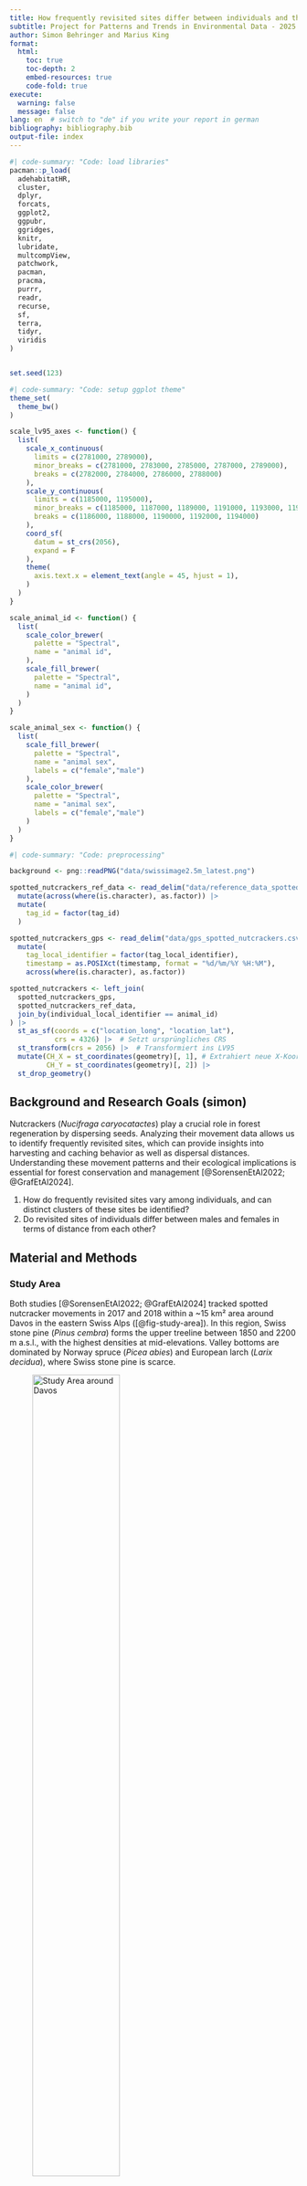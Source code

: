 ```yaml
---
title: How frequently revisited sites differ between individuals and the sex of the spotted nutcracker in Davos
subtitle: Project for Patterns and Trends in Environmental Data - 2025
author: Simon Behringer and Marius King
format:
  html:           
    toc: true 
    toc-depth: 2
    embed-resources: true
    code-fold: true
execute:
  warning: false
  message: false
lang: en  # switch to "de" if you write your report in german
bibliography: bibliography.bib
output-file: index
---
```


```r
#| code-summary: "Code: load libraries"
pacman::p_load(
  adehabitatHR,
  cluster,
  dplyr,
  forcats,
  ggplot2,
  ggpubr,
  ggridges,
  knitr,
  lubridate,
  multcompView,
  patchwork,
  pacman,
  pracma,
  purrr,
  readr,
  recurse,
  sf,
  terra,
  tidyr,
  viridis
)


set.seed(123)
```

```r
#| code-summary: "Code: setup ggplot theme"
theme_set(
  theme_bw()
)

scale_lv95_axes <- function() {
  list(
    scale_x_continuous(
      limits = c(2781000, 2789000),
      minor_breaks = c(2781000, 2783000, 2785000, 2787000, 2789000),
      breaks = c(2782000, 2784000, 2786000, 2788000)
    ),
    scale_y_continuous(
      limits = c(1185000, 1195000),
      minor_breaks = c(1185000, 1187000, 1189000, 1191000, 1193000, 1195000),
      breaks = c(1186000, 1188000, 1190000, 1192000, 1194000)
    ),
    coord_sf(
      datum = st_crs(2056),
      expand = F
    ),
    theme(
      axis.text.x = element_text(angle = 45, hjust = 1),
    )
  )
}

scale_animal_id <- function() {
  list(
    scale_color_brewer(
      palette = "Spectral",
      name = "animal id",
    ),
    scale_fill_brewer(
      palette = "Spectral",
      name = "animal id",
    )
  )
}

scale_animal_sex <- function() {
  list(
    scale_fill_brewer(
      palette = "Spectral",
      name = "animal sex",
      labels = c("female","male")
    ),
    scale_color_brewer(
      palette = "Spectral",
      name = "animal sex",
      labels = c("female","male")
    )
  )
}

```

```r
#| code-summary: "Code: preprocessing"

background <- png::readPNG("data/swissimage2.5m_latest.png")   

spotted_nutcrackers_ref_data <- read_delim("data/reference_data_spotted_nutcrackers.csv") |>
  mutate(across(where(is.character), as.factor)) |> 
  mutate(
    tag_id = factor(tag_id)
  )

spotted_nutcrackers_gps <- read_delim("data/gps_spotted_nutcrackers.csv") |>
  mutate(
    tag_local_identifier = factor(tag_local_identifier),
    timestamp = as.POSIXct(timestamp, format = "%d/%m/%Y %H:%M"),
    across(where(is.character), as.factor))

spotted_nutcrackers <- left_join(
  spotted_nutcrackers_gps,
  spotted_nutcrackers_ref_data,
  join_by(individual_local_identifier == animal_id)
) |> 
  st_as_sf(coords = c("location_long", "location_lat"),
           crs = 4326) |>  # Setzt ursprüngliches CRS
  st_transform(crs = 2056) |>  # Transformiert ins LV95
  mutate(CH_X = st_coordinates(geometry)[, 1], # Extrahiert neue X-Koordinaten
         CH_Y = st_coordinates(geometry)[, 2]) |>
  st_drop_geometry()
```

## Background and Research Goals (simon)

Nutcrackers (_Nucifraga caryocatactes_) play a crucial role in forest regeneration by dispersing seeds. Analyzing their movement data allows us to identify frequently revisited sites, which can provide insights into harvesting and caching behavior as well as dispersal distances. Understanding these movement patterns and their ecological implications is essential for forest conservation and management [@SorensenEtAl2022; @GrafEtAl2024].

1.  How do frequently revisited sites vary among individuals, and can distinct clusters of these sites be identified?
2.  Do revisited sites of individuals differ between males and females in terms of distance from each other?

## Material and Methods

### Study Area

Both studies [@SorensenEtAl2022; @GrafEtAl2024] tracked spotted nutcracker movements in 2017 and 2018 within a ~15 km² area around Davos in the eastern Swiss Alps ([@fig-study-area]). In this region, Swiss stone pine (_Pinus cembra_) forms the upper treeline between 1850 and 2200 m a.s.l., with the highest densities at mid-elevations. Valley bottoms are dominated by Norway spruce (_Picea abies_) and European larch (_Larix decidua_), where Swiss stone pine is scarce.

![Study Area around Davos](data/swissimage2.5m_latest.png){#fig-study-area fig-alt="Study Area around Davos" width="60%"}

### Data

The data used consists of two datasets: one containing GPS localizations with x/y coordinates, timestamps, and individual identifiers, and a reference dataset with additional information on each individual, such as sex, weight, and wingspan. In total, data from 31 individuals were recorded, tracked over varying time periods and at different temporal resolutions, with localization intervals ranging from 15 to 60 minutes.
We only used data collected in the months of august and september in 2017 and 2018. Individuals were tracked between 10:00 and 20:00 with a 15 minute frequency. For the identification of the freqeuntly revisited sites, we used all gps localizations, for the analysis of the stepwidth only those with a time lag of 15 minutes to the previous localization.

```r
#| code-summary: "Code: data filtering"
#| 
spotted_nutcrackers_filter <- spotted_nutcrackers |> 
  group_by(animal_ring_id) |> 
  summarise(
    count = n(),
    start =first(timestamp),
    last=last(timestamp),
    duration = last - start 
  ) |> 
  filter(
    duration > 5,
    start |> year() %in% c(2017,2018),
    last |> year() %in% c(2017,2018),
    !animal_ring_id %in% c("K96915","K96934")
  ) |> 
  pull(animal_ring_id)

spotted_nutcrackers_filtered <- spotted_nutcrackers |> 
  filter(animal_ring_id %in% spotted_nutcrackers_filter) 
```


```r
#| code-summary: "Code"
#| label: tbl-data-ex
#| tbl-cap: "excerpt of the data used"
spotted_nutcrackers_filtered |> 
  dplyr::select(animal_ring_id, timestamp, CH_X, CH_Y, animal_sex) |> 
  head() |> 
  kable()
```

### Method

To identify highly revisited sites, we applied the workflow described by @SorensenEtAl2022, conducting a recursion analysis for each bird’s GPS locations using the R package `recurse` [@Bracis2018]. Each GPS point was treated as a potential revisitation site by defining a 250 m radius around it. We then counted the number of revisits, i.e., instances where a bird returned to the same site. The density distribution of revisits often exhibited a multi- or bimodal pattern. The lowest local minimum was used as a threshold to distinguish points with few or no revisits from frequently revisited points.

```r
#| code-summary: "Code: recursion analysis"
find_local_minimum <- function(values) {
  d <- density(values)
  dy <- d$y
  dx <- d$x
  minima_idx <- which(diff(sign(diff(dy))) == 2) + 1
  if (length(minima_idx) == 0) return(NA)
  minima_x <- dx[minima_idx]

  lowest_minimum <- minima_x |> min()
  
  return(lowest_minimum)
}

spotted_nutcrackers_recurse <- spotted_nutcrackers_filtered |>
  group_by(animal_ring_id) |>
  group_map(~ {
    rec <- .x |> dplyr::select(CH_X, CH_Y, timestamp, individual_local_identifier) |> 
      as.data.frame() |> 
      getRecursions(radius = 250, timeunits = "mins")
    rec$revisitStats
  }) |> 
  map_dfr(~ .x) |> 
  group_by(id, coordIdx, x, y) |> 
  summarise(revisits = n(), .groups = "drop") |> 
  group_by(id) |> 
  mutate(
    threshold = find_local_minimum(revisits),
    mean = mean(revisits),
    median = median(revisits),
    max_revisits = max(revisits),
    freq_revisited = revisits >= threshold
  ) |> 
  ungroup() |> 
  left_join(
    spotted_nutcrackers_ref_data,
    by = join_by(id == animal_id)
  )

```

The frequently revisited points then underwent a spatial fuzzy cluster analysis. For each individual they were grouped into two distinct clusters using the R package `cluster` [@MaechlerEtAl2024]. If the two centorides of the two clusters were closer than 250 m together, they were combined into a single cluster. Extracting the 95% minimum convex polygon for each cluster using the `adehabitatHR` package [@Calenge2024] resulted in one or two frequently revisited sites for each bird.

```r
#| code-summary: "Code: clustering"
spotted_nutcrackers_points <- spotted_nutcrackers_recurse |> 
  st_as_sf(coords = c("x", "y"), crs = 2056)

spotted_nutcrackers_clustered_points <- spotted_nutcrackers_recurse |> 
  filter( freq_revisited) |> 
  dplyr::select(id, x, y, animal_sex,  freq_revisited) |> 
  group_by(id) |> 
  group_modify(~ {
    coords <- dplyr::select(.x, x, y)

    if (nrow(coords) < 2) {
      .x$cluster <- NA
    } else {
      coords_sf <- st_as_sf(coords, coords = c("x", "y"), crs = 2056)
      
      pam_result <- pam(st_coordinates(coords_sf), k = 2)
      .x$cluster <- pam_result$clustering

      cluster_centroids <- coords_sf |>
        mutate(cluster = .x$cluster) |>
        group_by(cluster) |>
        summarise(geometry = st_centroid(st_union(geometry))) |>
        st_as_sf()

      dist_between_clusters <- st_distance(cluster_centroids[1, ], cluster_centroids[2, ])

      if (as.numeric(dist_between_clusters) <= 250) {
        .x$cluster <- 1
      }
    }

    return(.x)
  }) |> 
  ungroup() |> 
  mutate(id_cluster = paste(id, cluster, sep = "_")) |> 
  group_by(id_cluster) |> 
  filter(n() >= 5) |> 
  ungroup() |> 
  st_as_sf(coords = c("x", "y"), crs = 2056) |> 
  as("Spatial")
```

```r
#| code-summary: "Code: extract 95% minimum convex polygon"
spotted_nutcrackers_clustered_mcp <- spotted_nutcrackers_clustered_points["id_cluster"] |> 
  mcp(percent = 95) |> 
  st_as_sf(crs = 2056) |> 
  separate(id, into = c("id", "cluster"), sep = "_") |> 
  arrange(area |> desc()) |> 
  left_join(
    spotted_nutcrackers_ref_data,
    join_by(id==animal_id)
  )
```

To quantify movement activity, we calculated the stepwidth (Euclidean distance in meters) between consecutive GPS locations for each individual. The stepwidth was computed using a custom function that calculates pairwise distances between subsequent locations. Additionally, the time lag between fixes was calculated in minutes, and only steps with a regular 15-minute interval were retained for analysis to ensure temporal consistency.

```r
#| code-summary: "Code: calculate stepwidth"

get_stepwidth = function(geometry, n = 1) {
  st_distance(lag(geometry, n = n), geometry, by_element = TRUE) |> as.numeric()
}

get_timelag = function(datetime, n = 1, units = "secs") {
  difftime(lead(datetime, n = n), datetime, units = units) |> as.numeric()
}

spotted_nutcrackers_stepwidth <- spotted_nutcrackers_filtered |> 
  st_as_sf(coords = c("CH_X", "CH_Y"), crs = 2056) |> 
  group_by(animal_ring_id) |>
  mutate(
    stepwidth = geometry |>  get_stepwidth(),
    timelag = timestamp |> get_timelag(units="mins"),
    speed_m_sec = stepwidth / (timelag * 60),
    speed_km_h = speed_m_sec * 3.6
  ) |> 
  ungroup() |> 
  dplyr::select(animal_ring_id, timestamp, stepwidth, timelag, animal_sex,animal_group_id) |> 
  filter(timelag==15) |>
  mutate(CH_X = st_coordinates(geometry)[, 1], 
         CH_Y = st_coordinates(geometry)[, 2]) |>
  st_drop_geometry()
```

To assess potential differences in movement behavior, we visualized stepwidth distributions with boxplots grouped by individuals and sex. We performed ANOVAs to test for significant differences in stepwidth between the individuals as well as males and females. Stepwidth therefore was transformed using the `log10` function.

```r
#| code-summary: "Code: Anova"
spotted_nutcrackers_aov <- aov(log10(stepwidth)~animal_ring_id, data=spotted_nutcrackers_stepwidth)

spotted_nutcrackers_tukey <- spotted_nutcrackers_aov |> TukeyHSD()
spotted_nutcrackers_aov_letters <- multcompLetters4(
  spotted_nutcrackers_aov,
  spotted_nutcrackers_tukey
)

spotted_nutcrackers_aov_label <- data.frame(
      animal_ring_id = names(spotted_nutcrackers_aov_letters$animal_ring_id$Letters),
      group = spotted_nutcrackers_aov_letters$animal_ring_id$Letters |> factor(levels = c("a","ab","abc","bc","c"), ordered=T))


spotted_nutcrackers_aov_sex <- aov(log10(stepwidth)~animal_sex, data=spotted_nutcrackers_stepwidth)
```

```r
spotted_nutcrackers_points <- spotted_nutcrackers_points |> 
  left_join(
    spotted_nutcrackers_aov_label,
    join_by(animal_ring_id)
  ) |> 
  mutate(
    animal_ring_id = fct_reorder(animal_ring_id, group |> factor() |>  as.numeric())
  )

spotted_nutcrackers_stepwidth <- spotted_nutcrackers_stepwidth |> 
  left_join(
    spotted_nutcrackers_aov_label,
    join_by(animal_ring_id)
  ) |> 
  mutate(
    animal_ring_id = fct_reorder(animal_ring_id, group |> factor() |>  as.numeric())
  )

spotted_nutcrackers_clustered_mcp <- spotted_nutcrackers_clustered_mcp |> 
  left_join(
    spotted_nutcrackers_aov_label,
    join_by(animal_ring_id)
  ) |> 
  mutate(
    animal_ring_id = fct_reorder(animal_ring_id, group |> factor() |>  as.numeric())
  )
```


## Results

The threshold value for distinguishing GPS localizations with infrequent revisits from those with frequent revisits ranges from 11.9 to 45.2, depending on the individual and their density curve of the number of revitis per GPS localization from the recursion analysis ([@fig-nut-density]).

```r
#| label: fig-nut-density
#| fig-cap: "Density of revisitation of GPS licalizations per individual"
spotted_nutcrackers_points |>   
  ggplot(aes(revisits, fill=animal_sex)) +
  geom_density() + 
  facet_wrap(.~animal_ring_id, ncol=5,scales="free")+
  geom_vline(
    aes(xintercept = threshold),
    color = "blue", linewidth = 0.5
  )+
  labs(
    y="density"
  )+
  geom_text(
    aes(
      max_revisits/2,
      0,
      label = paste0("threshold: ",round(threshold, 1))
    ),
    color="blue",
    vjust = -0.5, 
    size = 3
  )+
  scale_animal_sex()
```

The visualization of the frequently revisited GPS localization already shows a distinct pattern of frequently revisited sites ([@fig-nut-indiv]). Clustering these points into two clusters and extracting the 95% minimum convex polygons for each individual results in two frequently revisited sites further than 250 meters apart for 9 out of 10 individuals. In one case, the two clusters are closer than 250 meters, so we identified only one frequently revisited location for this individual. All but one individual showed consistent revisits to one area in the southeast and another in the northeast or east.

```r
#| label: fig-nut-indiv
#| fig-cap: "Identified frequently revisited sites classfied by individuals as (A) points and (B) 95% minimum convex polygones"

p1 <- ggplot()+
  background_image(background)+
  geom_sf(
    aes(color=factor(animal_ring_id)),
    data=spotted_nutcrackers_points |> 
      filter(!freq_revisited),
    alpha=0.2
  )+
  geom_sf(
    aes(color=factor(animal_ring_id)), 
    data=spotted_nutcrackers_points |> 
      filter(freq_revisited)
  )+
  scale_animal_id() +
  scale_lv95_axes()+
  theme(legend.position = "none")

p2 <- ggplot() +
  background_image(background)+
  geom_sf(
    aes(color=factor(animal_ring_id)), 
    data=spotted_nutcrackers_points |> 
      filter(!freq_revisited),
    alpha=0.2
  )+
  geom_sf(
    aes(fill = factor(animal_ring_id)),
    data=spotted_nutcrackers_clustered_mcp
  ) +
  scale_animal_id() +
  scale_lv95_axes()


p1 + 
  p2 + 
  plot_layout(widths = c(5,5)) + 
  plot_annotation(tag_levels = "A")
```

[@fig-nut-sex] shows the same frequently revisited GPS locations, now grouped by animal sex. Both female and male individuals exhibit consistent use of distinct areas, particularly in the southeast and northeast of the study area. 

```r
#| label: fig-nut-sex
#| fig-cap: "Identified frequently revisited sites classfied by animal sex as (A) points and (B) 95% minimum convex polygones"

p3 <- ggplot()+
  background_image(background)+
  geom_sf(
    aes(color=animal_sex), 
    data= spotted_nutcrackers_points|> 
      filter(!freq_revisited),
    alpha=0.2
  )+
  geom_sf(
    aes(color=animal_sex), 
    data=spotted_nutcrackers_points |> 
      filter(freq_revisited)
  )+
  scale_animal_sex()+
  scale_lv95_axes()+
  theme(legend.position = "none")

p4 <- ggplot() +
  background_image(background)+
  geom_sf(
    aes(color=animal_sex), 
    data=spotted_nutcrackers_points |> 
      filter(!freq_revisited),
    alpha=0.2
  )+
  geom_sf(
    aes(fill = factor(animal_sex)),
    data=spotted_nutcrackers_clustered_mcp
  ) +
  scale_animal_sex()+
  scale_lv95_axes()

p3 + 
  p4 + 
  plot_layout(widths = c(5,5)) + 
  plot_annotation(tag_levels = "A")

```

The analysis of variance indicates significant differences regarding stepwidth among individuals (*p* = 9.21e-11) as well as between sexes (*p* = 3.9e-05; [@fig-nut-box]), with female animals showing a slightly greater stepwidth than male.

```r
#| label: fig-nut-box
#| fig-cap: "Differences in stepwidth between (A) individuals indicated by the density of their stepwidth and group according to the ANOVA and (B) sex"

p5 <- spotted_nutcrackers_stepwidth |> 
  ggplot(aes(animal_ring_id,stepwidth,fill=animal_sex))+
  geom_boxplot()+
  stat_compare_means(method = "anova", label.x.npc = 0.41)+
  scale_animal_sex()+
  scale_y_log10()+
  theme(
    legend.position = "none",
    axis.text.x = element_text(angle = 45, hjust = 1),
  )+
  labs(
    x="animal id"
  )+
  geom_text(data = spotted_nutcrackers_aov_label, aes(x = animal_ring_id, y = 7500, label = group),
            inherit.aes = FALSE, size = 4)

p6 <-spotted_nutcrackers_stepwidth |> 
  ggplot(aes(animal_sex,stepwidth,fill=animal_sex))+
  geom_boxplot()+
  stat_compare_means(method = "anova", label.x.npc = 0.05)+
  scale_animal_sex()+
  scale_y_log10()+
  labs(
    x="animal sex"
  )

p7 <- spotted_nutcrackers_stepwidth |> 
  ggplot(aes(x = stepwidth, 
             y = animal_ring_id |> fct_rev(), 
             fill = animal_sex)) +
  geom_density_ridges(scale=1) + 
  geom_text(data = spotted_nutcrackers_aov_label, aes(x = 1, y = animal_ring_id, label = group),
            inherit.aes = FALSE, size = 4)+
  labs(
    y="density per individual"
  )+
  scale_x_log10(
    limits=c(1,20000),
    breaks=c(1,10,100,1000,10000)
  )+
  scale_fill_brewer(
    palette = "Spectral",
    name = "animal sex",
    labels = c("female","male")
  )+
  theme(
    legend.position = "none"
  )+ 
  expand_limits(y = length(unique(spotted_nutcrackers_stepwidth$animal_ring_id)) + 2)

p7 + 
  p6 +
  plot_layout(widths = c(7.5,2.5)) + 
  plot_annotation(tag_levels = "A")

```


## Discussion (simon)


## References

::: {#refs}
:::


## Appendix

### Wordcount

<!-- after installing the wordcountadding, remove the line "#| eval: false" -->

```r
#| eval: false
wordcountaddin:::text_stats()
```
